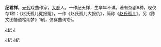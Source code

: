 '''纪君祥'''{{BD|？年||？年}}，[[元代|元代]]戏曲作家，[[大都|大都]]人。一作纪天祥，生卒年不详。著有杂剧6种，现仅存1种：《赵氏孤儿冤报冤》，一作《赵氏孤儿大报仇》，简称《[[赵氏孤儿|赵氏孤儿]]》。另《陈文图悟道松阴梦》1剧，仅存曲词1折。

{{元朝人物小作品}}

[[Category:曲作家|J纪]]
[[Category:北京人|J纪]]
[[category:元朝作家|J纪]]
[[category:纪姓|J]]
